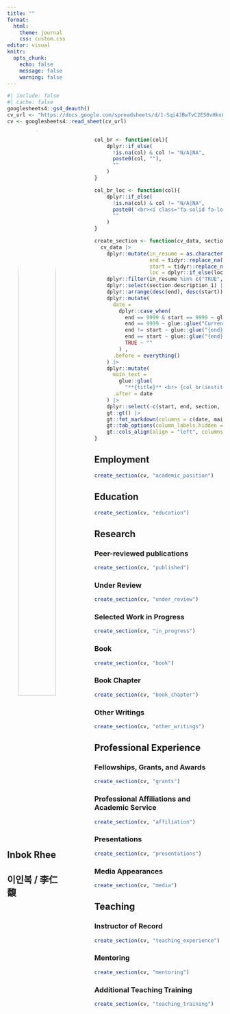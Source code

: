 ```yaml
---
title: ""
format: 
  html:
    theme: journal
    css: custom.css
editor: visual
knitr:
  opts_chunk: 
    echo: false
    message: false
    warning: false
---
```


```r
#| include: false
#| cache: false
googlesheets4::gs4_deauth()
cv_url <- "https://docs.google.com/spreadsheets/d/1-Sqi4JBwTvC2ES0vHkv84B4sxsG0kLtOfDcA6V6oqoI/edit#gid=917338460"
cv <- googlesheets4::read_sheet(cv_url)
```

<!-- Sidebar -->

::: columns
::: {.column width="30%"}
<center><a href='https://beamilz.com' target='_blank'> ![](./headshot.jpeg){width="80%" style="border-radius: 50%;"}</center>

</a>

## Inbok Rhee

## 이인복 / 李仁馥

<!-- ### Contact -->

<!-- <center><span style="font-size: 1.5em;"> <a href='https://beamilz.com' target='_blank'><i class="fa fa-home"></i></a> <a href='https://github.com/beatrizmilz' target='_blank'><i class="fa-brands fa-github"></i></a> <a href='mailto:milz.bea@gmail.com'><i class="fa fa-envelope"></i></a> <a href='https://twitter.com/BeaMilz' target='_blank'><i class="fa-brands fa-twitter"></i></a> <a href='https://discourse.curso-r.com/u/beatrizmilz/summary' target='_blank'><i class="fab fa-discourse"></i></a></center> -->

<!-- </span> -->

<!-- Hi! I'm a co-organizer of [R-Ladies São Paulo](https://www.instagram.com/rladiessaopaulo/) since 2018, and I have taught in several meetups and workshops. All the slides are available here: [beamilz.com/talks/](https://beamilz.com/talks/). I'm also a co-organizer of [satRday São Paulo](https://saopaulo2019.satrdays.org/) and [LatinR](https://latin-r.com/). -->

<!-- ### Teaching -->

<!-- <i class="fas fa-chalkboard-teacher"></i> [`tidyverse` certified trainer by RStudio](https://education.rstudio.com/trainers/people/milz+beatriz/). <br> <i class="fas fa-chalkboard-teacher"></i> [The Carpentries instructor](https://carpentries.org/). -->

<!-- ### Languages -->

<!-- **Portuguese:** Native <br> **English:** Proficient <br> **Spanish:** Proficient -->

<!-- ### Grants -->

<!-- <i class="far fa-star"></i> [rstudio::conf() 2022](https://www.rstudio.com/conference/) - Diversity Scholarship. -->

<!-- <i class="far fa-star"></i> [FAPESP](https://fapesp.br/). Doctorate Scholarship - 2019-2021. -->

<!-- <i class="far fa-star"></i> [useR! 2019](https://user2019.r-project.org/) - Diversity Scholarship. -->

<!-- <i class="far fa-star"></i> [LatinR 2019](https://latin-r.com/) - Diversity Scholarship. -->

<!-- ### Software review -->

<!-- <i class="fas fa-box-open"></i> [R OpenSci](https://ropensci.org/): [reviews available here](https://github.com/beatrizmilz/ropensci_reviews#ropensci-reviews). -->

<!-- ### Software -->

<!-- <i class="fas fa-box-open"></i> [Package {dados} - Available on CRAN](https://cienciadedatos.github.io/dados/) - Co-Author. -->

<!-- <br> -->

<!-- <i class="fas fa-box-open"></i> [Package {mananciais}](https://beatrizmilz.github.io/mananciais/) - Author, maintainer. -->

<!-- ### Programming skills -->

<!-- <i class="fab fa-r-project"></i> `R` <br> <i class="fa fa-area-chart" aria-hidden="true"></i> `tidyverse` <br> <i class="fab fa-markdown"></i> `RMarkdown / Quarto` <br> <i class="fas fa-code-branch"></i> `Git` <br> <i class="fab fa-github"></i> `GitHub` <br> <i class="fab fa-markdown"></i> `Markdown` <br> <i class="fab fa-html5"></i> `HTML` <br> <i class="fab fa-css3-alt"></i> `CSS` <br> -->
:::

::: {.column width="5%"}
<!-- empty column to create gap -->
:::

::: {.column width="65%"}
<!-- Functions -->

```r
col_br <- function(col){
    dplyr::if_else(
      !is.na(col) & col != "N/A|NA", 
      paste0(col, ""),
      ""
    )
}

col_br_loc <- function(col){
    dplyr::if_else(
      !is.na(col) & col != "N/A|NA", 
      paste0('<br><i class="fa-solid fa-location-dot"></i> ', col),
      ""
    )
}

create_section <- function(cv_data, section_name){
  cv_data |>
    dplyr::mutate(in_resume = as.character(in_resume),
                  end = tidyr::replace_na(end, 9999),
                  start = tidyr::replace_na(start, 9999),
                  loc = dplyr::if_else(loc == "Online", NA_character_, loc)) |>
    dplyr::filter(in_resume %in% c("TRUE", "VERDADEIRO"), section == section_name) |>
    dplyr::select(section:description_1) |>
    dplyr::arrange(desc(end), desc(start)) |>
    dplyr::mutate(
      date =
        dplyr::case_when(
          end == 9999 & start == 9999 ~ glue::glue(" <br>  <br>"),
          end == 9999 ~ glue::glue("Current <br> | <br> {start}"),
          end != start ~ glue::glue("{end} <br> | <br> {start}"),
          end == start ~ glue::glue("{end}"),
          TRUE ~ ""
        ) ,
      .before = everything()
    ) |>
    dplyr::mutate(
      main_text =
        glue::glue(
          "**{title}** <br> {col_br(institution)} {col_br_loc(loc)} {col_br(description_1)}"),
      .after = date
    ) |>
    dplyr::select(-c(start, end, section, title, institution, loc, description_1)) |>
    gt::gt() |>
    gt::fmt_markdown(columns = c(date, main_text)) |> 
    gt::tab_options(column_labels.hidden = TRUE, table.width = gt::pct(100)) |> 
    gt::cols_align(align = "left", columns = main_text)
}
```

<!-- Main content -->

<!-- # Beatriz Milz -->

## <i class="fa-solid fa-suitcase"></i> Employment

```r
create_section(cv, "academic_position")
```

## <i class="fa-solid fa-graduation-cap"></i> Education

```r
create_section(cv, "education")
```

## <i class="fa-solid fa-graduation-cap"></i> Research

### Peer-reviewed publications

```r
create_section(cv, "published")
```

### Under Review

```r
create_section(cv, "under_review")
```

### Selected Work in Progress

```r
create_section(cv, "in_progress")
```

### Book

```r
create_section(cv, "book")
```

### Book Chapter

```r
create_section(cv, "book_chapter")
```

### Other Writings

```r
create_section(cv, "other_writings")
```

## <i class="fa-solid fa-suitcase"></i> Professional Experience

### Fellowships, Grants, and Awards

```r
create_section(cv, "grants")
```

### Professional Affiliations and Academic Service

```r
create_section(cv, "affiliation")
```

### Presentations

```r
create_section(cv, "presentations")
```

### Media Appearances

```r
create_section(cv, "media")
```

## <i class="fa-solid fa-person-chalkboard"></i> Teaching

### Instructor of Record

```r
create_section(cv, "teaching_experience")
```

### Mentoring

```r
create_section(cv, "mentoring")
```

### Additional Teaching Training

```r
create_section(cv, "teaching_training")
```

<!-- ```{r} -->

<!-- create_section(cv, "working_experience") -->

<!-- ``` -->

<!-- ## <i class="fa-solid fa-person-chalkboard"></i> Selected teaching experience -->

<!-- ```{r} -->

<!-- create_section(cv, "teaching_experience") -->

<!-- ``` -->

<!-- ## <i class="fa-solid fa-chalkboard-user"></i> Selected talks / workshops -->

<!-- ```{r} -->

<!-- create_section(cv, "oral_communications") -->

<!-- ``` -->
:::
:::

<!-- footer -->

<!-- <p class="footer"> -->

<!-- Resume made with [Quarto](https://quarto.org/). Last updated on `r format.Date(Sys.Date(), "%b %d, %Y")`. <!-- <br> Code available on <i class="fa-brands fa-github"></i> [GitHub](https://github.com/beatrizmilz/resume/blob/master/docs/index.qmd). <br>License: [CC BY-SA 2.0](https://creativecommons.org/licenses/by-sa/2.0/). -->

<!-- </p> -->

```{=html}
<script src="https://kit.fontawesome.com/1bb720cc6f.js" crossorigin="anonymous"></script>
```
